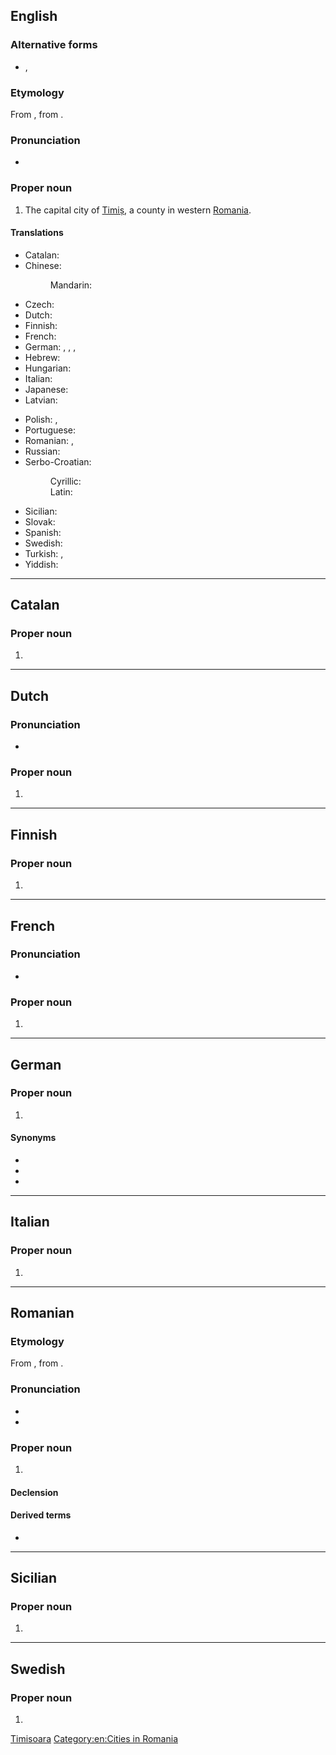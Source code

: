 {{also|Timisoara}}

==English==
{{wikipedia}}

===Alternative forms===
* {{l|en|Timisoara}}, {{l|en|Timişoara}}

===Etymology===
From {{bor|en|ro|Timișoara}}, from {{der|en|hu|Temesvár}}.

===Pronunciation===
* {{IPA|en|/ˌtimiˈʃwɑɹɑ/}}

===Proper noun===
{{en-proper noun}}

# The capital city of [[w:Timiş|Timiș]], a county in western [[Romania]].

====Translations====
{{trans-top|city in Romania}}
* Catalan: {{t|ca|Timișoara}}
* Chinese:
*: Mandarin: {{t+|cmn|蒂米什瓦拉|tr=Dìmǐshíwǎlā|sc=Hani}}
* Czech: {{t+|cs|Temešvár|m}}
* Dutch: {{t|nl|Timișoara}}
* Finnish: {{t+|fi|Timișoara}}
* French: {{t+|fr|Timișoara|f}}
* German: {{t|de|Timișoara|n}}, {{t|de|Temeschburg|n}}, {{t+|de|Temeswar|n}}, {{t|de|Temeschwar|n}}
* Hebrew: {{t|he|טימישוארה}}
* Hungarian: {{t+|hu|Temesvár}}
* Italian: {{t|it|Timișoara}}
* Japanese: {{t|ja|ティミショアラ|tr=Timishoara}}
* Latvian: {{t|lv|Timišoara|f}}
{{trans-mid}}
* Polish: {{t+|pl|Timiszoara|f}}, {{t+|pl|Temeszwar|m}} {{qualifier|archaic}}
* Portuguese: {{t|pt|Timisoara}}
* Romanian: {{t+|ro|Timișoara}}, {{t+|ro|Timişoara}} {{qualifier|older spelling}}
* Russian: {{t|ru|Тимишоа́ра|f}}
* Serbo-Croatian:
*: Cyrillic: {{t|sh|Темишвар|m|sc=Cyrl}}
*: Latin: {{t+|sh|Temišvar|m}}
* Sicilian: {{t|scn|Timișoara}}
* Slovak: {{t|sk|Temešvár|m}}
* Spanish: {{t|es|Timișoara}}
* Swedish: {{t|sv|Timișoara}}
* Turkish: {{t|tr|Tamışvar}}, {{t|tr|Temeşvar}}
* Yiddish: {{t|yi|טעמשוואַר}}
{{trans-bottom}}

[[Category:English terms spelled with Ș|Timisoara]]
[[Category:en:Cities in Romania]]

----

==Catalan==
{{wikipedia|lang=ca}}

===Proper noun===
{{ca-proper noun|f}}

# {{place|ca|city|c/Romania|t=Timișoara}}

----

==Dutch==
{{wikipedia|lang=nl}}

===Pronunciation===
* {{IPA|nl|/ˌti.mi.ʃoː.ˈʋaːraː/}}

===Proper noun===
{{nl-proper noun}}

# {{place|nl|city|c/Romania|t=Timișoara}}

----

==Finnish==
{{wikipedia|lang=fi}}

===Proper noun===
{{fi-proper noun}}

# {{place|fi|city|c/Romania|t=Timișoara}}

----

==French==
{{wikipedia|lang=fr}}

===Pronunciation===
* {{fr-IPA|Timichôara}}

===Proper noun===
{{fr-proper noun|f}}

# {{place|fr|city|c/Romania|t=Timișoara}}

----

==German==
{{wikipedia|lang=de}}

===Proper noun===
{{head|de|proper noun|g=f}}

# {{place|de|city|c/Romania|t=Timișoara}}

====Synonyms====
* {{l|de|Temeschburg}}
* {{l|de|Temeswar}}
* {{l|de|Temeschwar}}

----

==Italian==
{{wikipedia|lang=it}}

===Proper noun===
{{head|it|proper noun|g=f}}

# {{place|it|city|c/Romania|t=Timișoara}}

----

==Romanian==
{{wikipedia|lang=ro}}

===Etymology===
From {{bor|ro|hu|Temesvár}}, from {{af|hu|Temes|vár#Hungarian-castle|t1=river [[w:Timiș|Timiș]]|t2=fortress|nocat=1}}.

===Pronunciation===
* {{audio-IPA|ro|Timisoara.ogg|/ti.miˈʃwa.ra/}}
* {{audio|ro|LL-Q7913 (ron)-KlaudiuMihaila-Timișoara.wav|Audio}}

===Proper noun===
{{head|ro|proper noun|g=f}}

# {{place|ro|city|c/Romania|t=Timișoara}}

====Declension====
{{ro-noun-f-ă|Timișoar|n=sg}}

====Derived terms====
* {{l|ro|timișorean}}

----

==Sicilian==
{{wikipedia|lang=scn}}

===Proper noun===
{{head|scn|proper noun|g=f}}

# {{place|scn|city|c/Romania|t=Timișoara}}

----

==Swedish==
{{wikipedia|lang=sv}}

===Proper noun===
{{sv-proper noun|n}}

# {{place|sv|city|c/Romania|t=Timișoara}}